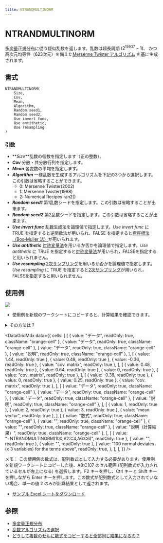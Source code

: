 ```yaml
---
title: NTRANDMULTINORM
---
```



# NTRANDMULTINORM

[多変量正規分布](../../../05-gallery-of-distributions/normal-distribution-multi.mdx)に従う疑似乱数を返します。乱数は超長周期 ($2^{19937}-1$)、 かつ高次元均等性（623次元）を備えた[Mersenne Twister アルゴリズム](/docs/glossary#mersenne-twister-algorithm) を基に生成されます。

## 書式

```excel
NTRANDMULTINORM(
    Size,
    Cov,
    Mean,
    Algorithm,
    Random seed1,
    Random seed2,
    Use invert func,
    Use antithetic,
    Use resampling
)
```

### 引数

- **_Size_**乱数の個数を指定します（正の整数）。
- **_Cov_** 分散・共分散行列を指定します。
- **_Mean_** 各変数の平均を指定します。
- **_Algorithm_** 一様乱数を生成するアルゴリズムを下記の3つから選択します。この引数は省略することができます。
  - 0: Mersenne Twister(2002)
  - 1: Mersenne Twister(1998)
  - 2: Numerical Recipes ran2()
- **_Random seed1_** 第1乱数シードを指定します。この引数は省略することが出来ます。
- **_Random seed2_** 第2乱数シードを指定します。この引数は省略することが出来ます。
- **_Use invert func_** 乱数生成法を論理値で指定します。*Use invert func* に TRUE を指定すると逆関数法が用いられ、FALSE を指定すると[極座標法（Box-Muller 法）](/docs/glossary#box-muller-method)が用いられます。
- **_Use antithetic_** [対称変量法](/docs/glossary#antithetic-variant-method)を用いるか否かを論理値で指定します。*Use antithetic* に TRUE を指定すると[対称変量法](/docs/glossary#antithetic-variant-method)が用いられ，FALSEを指定すると用いられません。
- **_Use resampling_** [2次サンプリング](/docs/glossary#quadratic-resampling)を用いるか否かを論理値で指定します。*Use resampling* に TRUE を指定すると[2次サンプリング](/docs/glossary#antithetic-variant-method)が用いられ，FALSEを指定すると用いられません。

## 使用例

![](./../../../assets/functions/histogram/scatterMultiNorm.jpg)

- 使用例を新規のワークシートにコピーすると、計算結果を確認できます。

<details>
<summary>その方法は？</summary>

1.  新しいブックまたはワークシートを作成します。
2.  ヘルプ トピックにある使用例を選択します（行番号および列番号を除く）。

    ![Selecting an example from Help](./../../../assets/functions/HowToCopy.png)

    ヘルプから使用例を選択する

3.  Ctrl キーを押しながら C キーを押します。
4.  ワークシートのセル A1 を選択し、Ctrl キーを押しながら V キーを押します。
5.  計算結果と結果を返す数式の表示を切り替えるには、Ctrl キーを押しながら ` (アクサン グラーブ) キーを押すか、または [ツール] メニューの [ワークシート分析] をポイントし、[ワークシート分析モード] をクリックします。

</details>

<DataGridMdx
  data={{
    cells: [
      [
        { value: "データ", readOnly: true, className: "orange-cell" },
        { value: "データ", readOnly: true, className: "orange-cell" },
        { value: "データ", readOnly: true, className: "orange-cell" },
        { value: "説明", readOnly: true, className: "orange-cell" },
      ],
      [
        { value: 1.44, readOnly: true },
        { value: 0.48, readOnly: true },
        { value: -0.36, readOnly: true },
        { value: "cov. matrix", readOnly: true },
      ],
      [
        { value: 0.48, readOnly: true },
        { value: 0.64, readOnly: true },
        { value: 0, readOnly: true },
        { value: "cov. matrix", readOnly: true },
      ],
      [
        { value: -0.36, readOnly: true },
        { value: 0, readOnly: true },
        { value: 0.25, readOnly: true },
        { value: "cov. matrix", readOnly: true },
      ],
      [
        { value: "データ", readOnly: true, className: "orange-cell" },
        { value: "データ", readOnly: true, className: "orange-cell" },
        { value: "データ", readOnly: true, className: "orange-cell" },
        { value: "説明", readOnly: true, className: "orange-cell" },
      ],
      [
        { value: 1, readOnly: true },
        { value: 2, readOnly: true },
        { value: 3, readOnly: true },
        { value: "mean vector", readOnly: true },
      ],
      [
        { value: "数式", readOnly: true, className: "orange-cell" },
        { value: "", readOnly: true, className: "orange-cell" },
        { value: "", readOnly: true, className: "orange-cell" },
        { value: "説明（計算結果）", readOnly: true, className: "orange-cell" },
      ],
      [
        { value: "=NTRANDMULTINORM(100,A2:C4,A6:C6)", readOnly: true },
        { value: "", readOnly: true },
        { value: "", readOnly: true },
        {
          value: "100 normal deviates (x 3 variables) for the terms above",
          readOnly: true,
        },
      ],
    ],
  }}
/>

メモ： この使用例の数式は、配列数式として入力する必要があります。使用例を新規ワークシートにコピーした後、A8:C107 のセル範囲 (配列数式が入力されているセルが左上になる) を選択します。F2 キーを押し、Ctrl キーと Shift キーを押しながら Enter キーを押します。この数式が配列数式として入力されていない場合、単一の値 2 のみが計算結果として返されます。

- [サンプル Excel シートをダウンロード](./../../../assets/NtRand1.zip)

## 参照

- [多変量正規分布](../../../05-gallery-of-distributions/normal-distribution-multi.mdx)
- [乱数アルゴリズムの選択](/docs/glossary#choice-of-the-random-number-generator-algorithm)
- [どうして複数のセルに数式をコピーすると全部同じ結果になるの？](/docs/faq#why-i-always-see-the-same-result-even-if-i-input-formula-into-multiple-cell)
